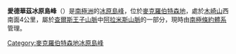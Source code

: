 {{expand|time=2014-01-02T16:47:32+00:00}}
{{unreferenced|time=2014-01-02T16:47:32+00:00}}
{{coord|70|46|S|65|42|E|source:GNIS|display=title}}

'''愛德華茲冰原島峰'''（{{lang-en|Edwards Nunatak}}）是[[南極洲|南極洲]]的[[冰原島峰|冰原島峰]]，位於[[麥克羅伯特森地|麥克羅伯特森地]]，處於[[木崎山|木崎山]]西南面4公里，屬於[[查爾斯王子山脈|查爾斯王子山脈]]中[[阿拉米斯山脈|阿拉米斯山脈]]的一部分，現時由[[南極條約體系|南極條約體系]]管理。

{{DEFAULTSORT:Edwards Nunatak}}
[[Category:麥克羅伯特森地冰原島峰|Category:麥克羅伯特森地冰原島峰]]


{{MacRobertsonLand-geo-stub}}